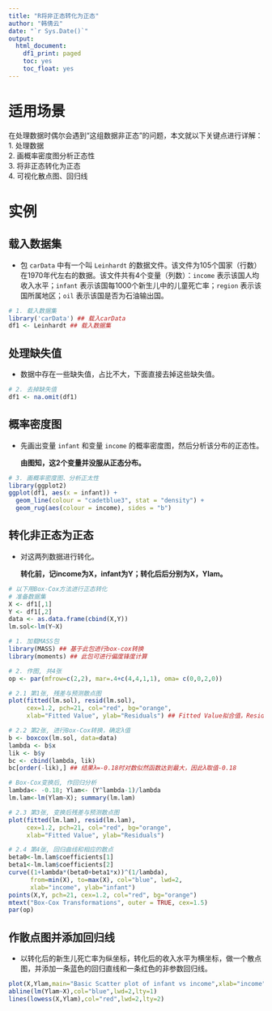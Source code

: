 ```yaml
---
title: "R将非正态转化为正态"
author: "韩倩云"
date: "`r Sys.Date()`"
output:
  html_document:
    df1_print: paged
    toc: yes
    toc_float: yes
---
```


# 适用场景

  在处理数据时偶尔会遇到“这组数据非正态”的问题，本文就以下关键点进行详解：<br>
  1. 处理数据<br>
  2. 画概率密度图分析正态性<br>
  3. 将非正态转化为正态<br>
  4. 可视化散点图、回归线<br>
  
# 实例

## 载入数据集

- 包 `carData` 中有一个叫 `Leinhardt` 的数据文件。该文件为105个国家（行数）在1970年代左右的数据。该文件共有4个变量（列数）：`income` 表示该国人均收入水平；`infant` 表示该国每1000个新生儿中的儿童死亡率；`region` 表示该国所属地区；`oil` 表示该国是否为石油输出国。

```r
# 1. 载入数据集
library('carData') ## 载入carData
df1 <- Leinhardt ## 载入数据集
```

## 处理缺失值

- 数据中存在一些缺失值，占比不大，下面直接去掉这些缺失值。

```r
# 2. 去掉缺失值
df1 <- na.omit(df1)
```

## 概率密度图

- 先画出变量 `infant` 和变量 `income` 的概率密度图，然后分析该分布的正态性。

    **由图知，这2个变量并没服从正态分布。**
  
```r
# 3. 画概率密度图、分析正太性
library(ggplot2)
ggplot(df1, aes(x = infant)) +
  geom_line(colour = "cadetblue3", stat = "density") +
  geom_rug(aes(colour = income), sides = "b")
```

## 转化非正态为正态

- 对这两列数据进行转化。

    **转化前，记income为X，infant为Y；转化后后分别为X，Ylam。**
    
```r
# 以下用Box-Cox方法进行正态转化
# 准备数据集
X <- df1[,1]
Y <- df1[,2]
data <- as.data.frame(cbind(X,Y))
lm.sol<-lm(Y~X)

# 1. 加载MASS包
library(MASS) ## 基于此包进行box-cox转换
library(moments) ## 此包可进行偏度锋度计算

# 2. 作图, 共4张
op <- par(mfrow=c(2,2), mar=.4+c(4,4,1,1), oma= c(0,0,2,0))

# 2.1 第1张, 残差与预测散点图
plot(fitted(lm.sol), resid(lm.sol), 
     cex=1.2, pch=21, col="red", bg="orange", 
     xlab="Fitted Value", ylab="Residuals") ## Fitted Value拟合值，Residuals残差

# 2.2 第2张, 进行Box-Cox转换，确定λ值
b <- boxcox(lm.sol, data=data)
lambda <- b$x
lik <- b$y
bc <- cbind(lambda, lik)
bc[order(-lik),] ## 结果λ=-0.18时对数似然函数达到最大，因此λ取值-0.18

# Box-Cox变换后, 作回归分析
lambda<- -0.18; Ylam<- (Y^lambda-1)/lambda
lm.lam<-lm(Ylam~X); summary(lm.lam)

# 2.3 第3张, 变换后残差与预测散点图
plot(fitted(lm.lam), resid(lm.lam), 
     cex=1.2, pch=21, col="red", bg="orange", 
     xlab="Fitted Value", ylab="Residuals")

# 2.4 第4张, 回归曲线和相应的散点
beta0<-lm.lam$coefficients[1]
beta1<-lm.lam$coefficients[2]
curve((1+lambda*(beta0+beta1*x))^(1/lambda), 
      from=min(X), to=max(X), col="blue", lwd=2, 
      xlab="income", ylab="infant")
points(X,Y, pch=21, cex=1.2, col="red", bg="orange")
mtext("Box-Cox Transformations", outer = TRUE, cex=1.5)
par(op)
```

## 作散点图并添加回归线

- 以转化后的新生儿死亡率为纵坐标，转化后的收入水平为横坐标，做一个散点图，并添加一条蓝色的回归直线和一条红色的非参数回归线。

```r
plot(X,Ylam,main="Basic Scatter plot of infant vs income",xlab="income",ylab="infant",pch=19)
abline(lm(Ylam~X),col="blue",lwd=2,lty=1)
lines(lowess(X,Ylam),col="red",lwd=2,lty=2)
```
